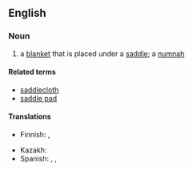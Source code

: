 ==English==

===Noun===
{{en-noun}}
{{wikipedia}}

# a [[blanket]] that is placed under a [[saddle]]; a [[numnah]]

====Related terms====
* [[saddlecloth]]
* [[saddle pad]]

====Translations====
{{trans-top|blanket under saddle}}
* Finnish: {{t|fi|satulaloimi}}, {{t|fi|satulahuopa}}
{{trans-mid}}
* Kazakh: {{t|kk|терлік|sc=Cyrl}}
* Spanish: {{t|es|sudadero|m}}, {{t+|es|faldón|m}}, {{t+|es|acolchado|m}}
{{trans-bottom}}